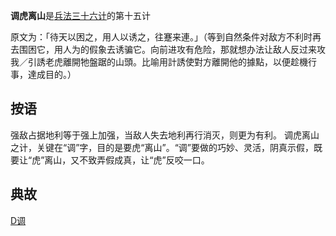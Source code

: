 {{reference|time=2007-10-09}}

'''调虎离山'''是[[兵法|兵法]][[三十六计|三十六计]]的第十五计

原文为：「待天以困之，用人以诱之，往蹇来連。」（等到自然条件对敌方不利时再去围困它，用人为的假象去诱骗它。向前进攻有危险，那就想办法让敌人反过来攻我／引誘老虎離開牠盤踞的山頭。比喻用計誘使對方離開他的據點，以便趁機行事，達成目的。）

==按语==
强敌占据地利等于强上加强，当敌人失去地利再行消灭，则更为有利。
调虎离山之计，关键在“调”字，目的是要虎“离山”。“调”要做的巧妙、灵活，阴真示假，既要让“虎”离山，又不致弄假成真，让“虎”反咬一口。

==典故==


{{三十六计}}

[[Category:成语|D调]]